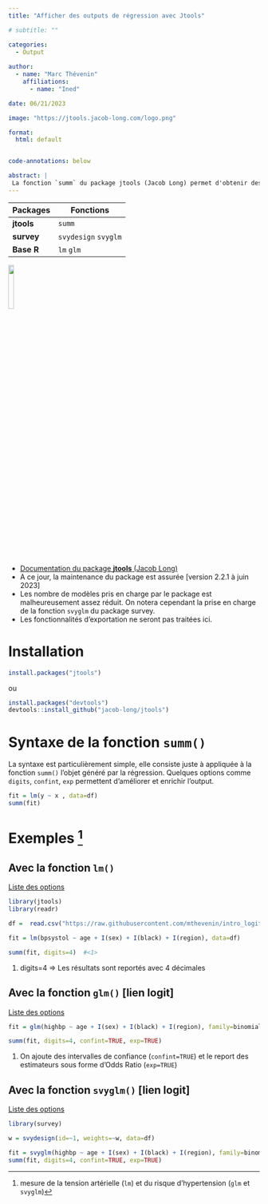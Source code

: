 ```yaml
---
title: "Afficher des outputs de régression avec Jtools"

# subtitle: ""

categories:
  - Output
  
author: 
  - name: "Marc Thévenin"
    affiliations:
      - name: "Ined"

date: 06/21/2023

image: "https://jtools.jacob-long.com/logo.png"

format: 
  html: default


code-annotations: below

abstract: | 
 La fonction `summ` du package jtools (Jacob Long) permet d'obtenir des outputs de regression en format console de très bonne qualité. Il s'agit d'une très bonne alternative aux outputs par défaut. Ce package propose également des fonctionnalités d'exportation des outputs dans d'autres formats (html, docx, pdf ...) et des visualisations sous forme de graphique. Ces fonctionnalité ne seront pas traitées ici, l'accent étant mis sur la qualité d'un output console avec une durée d'exécution minimale. L'utilisation des fonctionnalités d'exportation, comme le très populaire package **`gtsummaty`** devrait être appliqué, selon nous, pour des raisons de durée d'exécution à un résultat final.
---
```


| Packages      | Fonctions                                       |
|---------------|-------------------------------------------------|
| **jtools**    | `summ`                                          |
| **survey**    | `svydesign` `svyglm`                            |
| **Base R**    | `lm` `glm`                                      |


![](https://jtools.jacob-long.com/logo.png){width=15%}


- [Documentation du package **jtools** (Jacob Long)](https://jtools.jacob-long.com/index.html)
- A ce jour, la maintenance du package est assurée [version 2.2.1 à juin 2023] 
- Les nombre de modèles pris en charge par le package est malheureusement assez réduit. On notera cependant la prise en charge de la fonction `svyglm` du package survey. 
- Les fonctionnalités d'exportation ne seront pas traitées ici. 

# **Installation**

```r
install.packages("jtools")
```

ou 

```r
install.packages("devtools")
devtools::install_github("jacob-long/jtools")
```


# **Syntaxe de la fonction `summ()`**  

La syntaxe est particulièrement simple, elle consiste juste à appliquée à la fonction `summ()` l'objet généré par la régression. Quelques options comme `digits`, `confint`, `exp` permettent d'améliorer et enrichir l'output.

```r
fit = lm(y ~ x , data=df)
summ(fit)
```


# **Exemples [^1]**

[^1]: mesure de la tension artérielle (`lm`) et du risque d'hypertension (`glm` et `svyglm`)


## Avec la fonction `lm()`

[Liste des options](https://jtools.jacob-long.com/reference/summ.lm.html)

```r
library(jtools)
library(readr)

df =  read.csv("https://raw.githubusercontent.com/mthevenin/intro_logit/main/hypertension2.csv")

fit = lm(bpsystol ~ age + I(sex) + I(black) + I(region), data=df)

summ(fit, digits=4)  #<1>                                                       

```


1. digits=4 => Les résultats sont reportés avec 4 décimales      


## Avec la fonction `glm()` [lien logit]

[Liste des options](https://jtools.jacob-long.com/reference/summ.glm.html)

```r

fit = glm(highbp ~ age + I(sex) + I(black) + I(region), family=binomial, data=df)   

summ(fit, digits=4, confint=TRUE, exp=TRUE)                                           #<1>

```

1. On ajoute des intervalles de confiance (`confint=TRUE`) et le report des estimateurs sous forme d'Odds Ratio (`exp=TRUE`)


## Avec la fonction `svyglm()` [lien logit]

[Liste des options](https://jtools.jacob-long.com/reference/summ.svyglm.html)

```r
library(survey)

w = svydesign(id=~1, weights=~w, data=df)

fit = svyglm(highbp ~ age + I(sex) + I(black) + I(region), family=binomial, design=w)
summ(fit, digits=4, confint=TRUE, exp=TRUE)    
```




